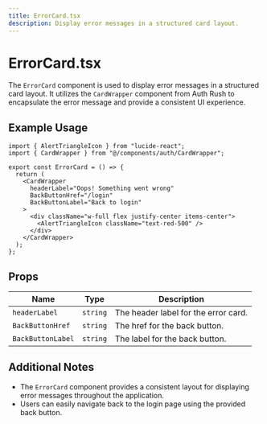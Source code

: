 ```yaml
---
title: ErrorCard.tsx
description: Display error messages in a structured card layout.
---
```


# ErrorCard.tsx

The `ErrorCard` component is used to display error messages in a structured card layout. It utilizes the `CardWrapper` component from Auth Rush to encapsulate the error message and provide a consistent UI experience.

## Example Usage

```tsx
import { AlertTriangleIcon } from "lucide-react";
import { CardWrapper } from "@/components/auth/CardWrapper";

export const ErrorCard = () => {
  return (
    <CardWrapper
      headerLabel="Oops! Something went wrong"
      BackButtonHref="/login"
      BackButtonLabel="Back to login"
    >
      <div className="w-full flex justify-center items-center">
        <AlertTriangleIcon className="text-red-500" />
      </div>
    </CardWrapper>
  );
};
```

## Props

| Name            | Type     | Description                                       |
|-----------------|----------|---------------------------------------------------|
| `headerLabel`   | `string` | The header label for the error card.             |
| `BackButtonHref`| `string` | The href for the back button.                    |
| `BackButtonLabel`| `string`| The label for the back button.                   |

## Additional Notes

- The `ErrorCard` component provides a consistent layout for displaying error messages throughout the application.
- Users can easily navigate back to the login page using the provided back button.

